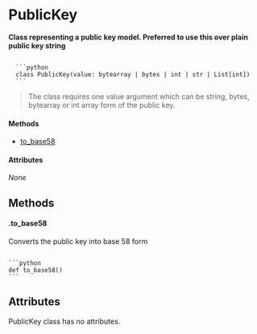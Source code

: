 
# PublicKey
**Class representing a public key model. Preferred to use this over plain public key string**

<Code>
  ```python 
  class PublicKey(value: bytearray | bytes | int | str | List[int])
  ```
</Code>

> The class requires one value argument which can be string, bytes, bytearray or int array form of the public key.

#### Methods
- [to_base58](#to_base58)

#### Attributes
*None*


## Methods

#### .to_base58
Converts the public key into base 58 form

<Code>
```python 
def to_base58()
```
</Code>


## Attributes
<Callout>
    <p style={{fontSize:"1rem"}}>PublicKey class has no attributes.</p>
</Callout>